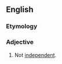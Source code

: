 ==English==

===Etymology===
{{prefix|en|non|independent}}

===Adjective===
{{en-adj|-}}

# Not [[independent]].